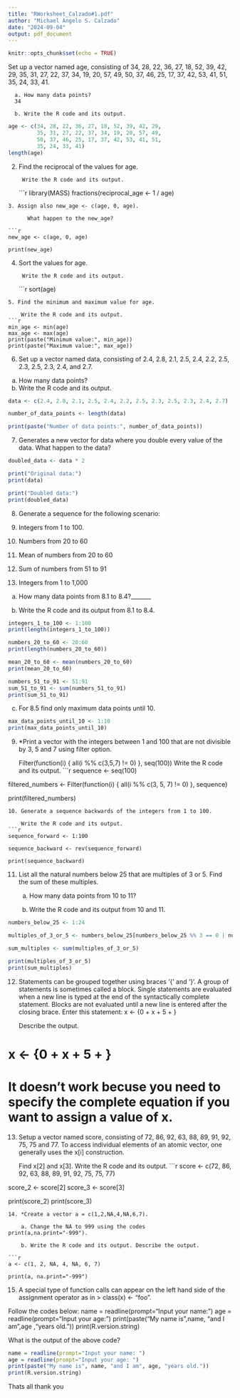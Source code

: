```yaml
---
title: "RWorksheet_Calzado#1.pdf"
author: "Michael Angelo S. Calzado"
date: "2024-09-04"
output: pdf_document
---
```


```r
knitr::opts_chunk$set(echo = TRUE)
```
Set up a vector named age, consisting of 34, 28, 22, 36, 27, 18, 52, 39, 42, 29, 35, 31, 27, 22, 37, 34, 19, 20, 57, 49, 50, 37, 46, 25, 17, 37, 42, 53, 41, 51, 35, 24, 33, 41.
      
      a. How many data points?
      34
   
      b. Write the R code and its output.
```r
age <- c(34, 28, 22, 36, 27, 18, 52, 39, 42, 29,
         35, 31, 27, 22, 37, 34, 19, 20, 57, 49, 
         50, 37, 46, 25, 17, 37, 42, 53, 41, 51, 
         35, 24, 33, 41)
length(age)
```
2. Find the reciprocal of the values for age.


        Write the R code and its output.
```r
library(MASS)
fractions(reciprocal_age <- 1 / age)

```
3. Assign also new_age <- c(age, 0, age).

      What happen to the new_age?

```r
new_age <- c(age, 0, age)

print(new_age)
```
4. Sort the values for age.

        Write the R code and its output.
```r
sort(age)

```
5. Find the minimum and maximum value for age.

    Write the R code and its output.
```r
min_age <- min(age)
max_age <- max(age)
print(paste("Minimum value:", min_age))
print(paste("Maximum value:", max_age))
```
6. Set up a vector named data, consisting of 2.4, 2.8, 2.1, 2.5, 2.4, 2.2, 2.5,
2.3, 2.5, 2.3, 2.4, and 2.7.
a. How many data points?
b. Write the R code and its output.

```r
data <- c(2.4, 2.8, 2.1, 2.5, 2.4, 2.2, 2.5, 2.3, 2.5, 2.3, 2.4, 2.7)

number_of_data_points <- length(data)

print(paste("Number of data points:", number_of_data_points))

```
7. Generates a new vector for data where you double every value of the data. 
What happen to the data?
```r
doubled_data <- data * 2

print("Original data:")
print(data)

print("Doubled data:")
print(doubled_data)

```
8. Generate a sequence for the following scenario:

1. Integers from 1 to 100.
2. Numbers from 20 to 60
3. Mean of numbers from 20 to 60
4. Sum of numbers from 51 to 91
5. Integers from 1 to 1,000

a. How many data points from 8.1 to 8.4?_______

b. Write the R code and its output from 8.1 to 8.4.
```r
integers_1_to_100 <- 1:100
print(length(integers_1_to_100))

numbers_20_to_60 <- 20:60
print(length(numbers_20_to_60))

mean_20_to_60 <- mean(numbers_20_to_60)
print(mean_20_to_60)

numbers_51_to_91 <- 51:91
sum_51_to_91 <- sum(numbers_51_to_91)
print(sum_51_to_91)
```
c. For 8.5 find only maximum data points until 10.
```r
max_data_points_until_10 <- 1:10
print(max_data_points_until_10)
```
9. *Print a vector with the integers between 1 and 100 that are not divisible by 3, 5 and 7 using filter option.

    Filter(function(i) { all(i %% c(3,5,7) != 0) }, seq(100))
    Write the R code and its output.
```r
sequence <- seq(100)

filtered_numbers <- Filter(function(i) { all(i %% c(3, 5, 7) != 0) }, sequence)

print(filtered_numbers)
```
10. Generate a sequence backwards of the integers from 1 to 100.

    Write the R code and its output.
```r
sequence_forward <- 1:100

sequence_backward <- rev(sequence_forward)

print(sequence_backward)
```
11. List all the natural numbers below 25 that are multiples of 3 or 5. Find the sum of these multiples.

    a. How many data points from 10 to 11?

    b. Write the R code and its output from 10 and 11.

```r
numbers_below_25 <- 1:24

multiples_of_3_or_5 <- numbers_below_25[numbers_below_25 %% 3 == 0 | numbers_below_25 %% 5 == 0]

sum_multiples <- sum(multiples_of_3_or_5)

print(multiples_of_3_or_5)
print(sum_multiples)       
```
12. Statements can be grouped together using braces ‘{’ and ‘}’. A group of statements is sometimes called a block. Single statements are evaluated when a new line is typed at the end of the syntactically complete statement. Blocks are not evaluated until a
new line is entered after the closing brace.
Enter this statement:
x <- {0 + x + 5 + }

    Describe the output.

# x <- {0 + x + 5 + }
# It doesn't work becuse you need to specify the complete equation if you want to assign a value of x.
13. Setup a vector named score, consisting of 72, 86, 92, 63, 88, 89, 91, 92, 75, 75 and 77. To access individual elements of an atomic vector, one generally uses the x[i] construction.

    Find x[2] and x[3]. Write the R code and its output.
```r
score <- c(72, 86, 92, 63, 88, 89, 91, 92, 75, 75, 77)

score_2 <- score[2]
score_3 <- score[3]

print(score_2)
print(score_3)
```
14. *Create a vector a = c(1,2,NA,4,NA,6,7).

    a. Change the NA to 999 using the codes               print(a,na.print="-999").

    b. Write the R code and its output. Describe the output.

```r
a <- c(1, 2, NA, 4, NA, 6, 7)

print(a, na.print="-999")
```
15. A special type of function calls can appear on the left hand side of the assignment operator as in > class(x) <- "foo".

  Follow the codes below:
  name = readline(prompt="Input your name: ")
  age = readline(prompt="Input your age: ")
  print(paste("My name is",name, "and I am",age ,"years old."))
  print(R.version.string)
  
What is the output of the above code?

```r
name = readline(prompt="Input your name: ")
age = readline(prompt="Input your age: ")
print(paste("My name is", name, "and I am", age, "years old."))
print(R.version.string)
```
Thats all thank you

